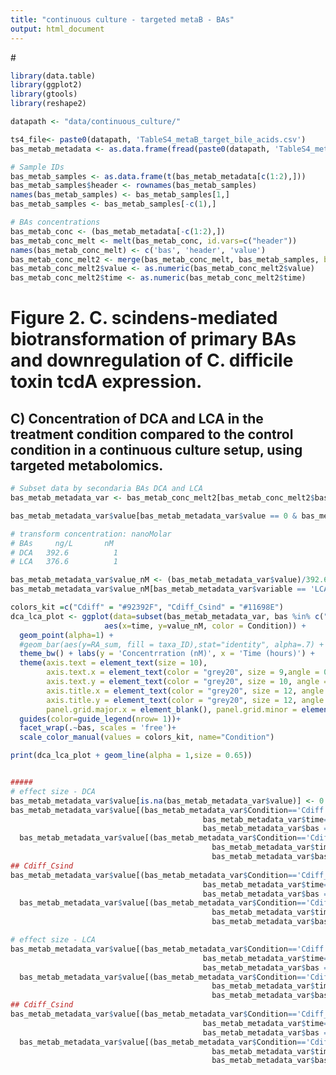 ```yaml
---
title: "continuous culture - targeted metaB - BAs"
output: html_document
---
```


#<!-- Load required packages -->
```r
library(data.table)
library(ggplot2)
library(gtools)
library(reshape2)
```

<!-- Define paths -->
```r
datapath <- "data/continuous_culture/"
```

<!-- Load data -->
```r
ts4_file<- paste0(datapath, 'TableS4_metaB_target_bile_acids.csv')
bas_metab_metadata <- as.data.frame(fread(paste0(datapath, 'TableS4_metaB_target_bile_acids.csv'),  header = T), stringsAsFactors = F)

# Sample IDs
bas_metab_samples <- as.data.frame(t(bas_metab_metadata[c(1:2),]))
bas_metab_samples$header <- rownames(bas_metab_samples)
names(bas_metab_samples) <- bas_metab_samples[1,]
bas_metab_samples <- bas_metab_samples[-c(1),] 

# BAs concentrations
bas_metab_conc <- (bas_metab_metadata[-c(1:2),])
bas_metab_conc_melt <- melt(bas_metab_conc, id.vars=c("header"))
names(bas_metab_conc_melt) <- c('bas', 'header', 'value')
bas_metab_conc_melt2 <- merge(bas_metab_conc_melt, bas_metab_samples, by='header')
bas_metab_conc_melt2$value <- as.numeric(bas_metab_conc_melt2$value)
bas_metab_conc_melt2$time <- as.numeric(bas_metab_conc_melt2$time)
```


<!-- Secondary - DCA and LCA - fMolar -->
# Figure 2. C. scindens-mediated biotransformation of primary BAs and downregulation of C. difficile toxin tcdA expression.
## C) Concentration of DCA and LCA in the treatment condition compared to the control condition in a continuous culture setup, using targeted metabolomics. 
```r
# Subset data by secondaria BAs DCA and LCA
bas_metab_metadata_var <- bas_metab_conc_melt2[bas_metab_conc_melt2$bas %in% c("DCA","LCA"),]

bas_metab_metadata_var$value[bas_metab_metadata_var$value == 0 & bas_metab_metadata_var$Condition == 'Cdiff'] <- NA

# transform concentration: nanoMolar
# BAs     ng/L       nM
# DCA 	392.6	       1
# LCA  	376.6	       1

bas_metab_metadata_var$value_nM <- (bas_metab_metadata_var$value)/392.6
bas_metab_metadata_var$value_nM[bas_metab_metadata_var$variable == 'LCA'] <- (bas_metab_metadata_var$value[bas_metab_metadata_var$variable == 'LCA'])/376.6

colors_kit =c("Cdiff" = "#92392F", "Cdiff_Csind" = "#11698E") 
dca_lca_plot <- ggplot(data=subset(bas_metab_metadata_var, bas %in% c("DCA","LCA")), 
                     aes(x=time, y=value_nM, color = Condition)) +
  geom_point(alpha=1) + 
  #geom_bar(aes(y=RA_sum, fill = taxa_ID),stat="identity", alpha=.7) +
  theme_bw() + labs(y = 'Concentrration (nM)', x = 'Time (hours)') + 
  theme(axis.text = element_text(size = 10),
        axis.text.x = element_text(color = "grey20", size = 9,angle = 0, face = "plain"),
        axis.text.y = element_text(color = "grey20", size = 10, angle = 0, hjust = 1, vjust = 0, face = "plain"),
        axis.title.x = element_text(color = "grey20", size = 12, angle = 0, hjust = 0.5, vjust = 1, face = "plain"),
        axis.title.y = element_text(color = "grey20", size = 12, angle = 90, hjust = .5, vjust = .5, face = "plain"), 
        panel.grid.major.x = element_blank(), panel.grid.minor = element_blank(), legend.position="bottom") + 
  guides(color=guide_legend(nrow= 1))+ 
  facet_wrap(.~bas, scales = 'free')+
  scale_color_manual(values = colors_kit, name="Condition")

print(dca_lca_plot + geom_line(alpha = 1,size = 0.65))


#####
# effect size - DCA
bas_metab_metadata_var$value[is.na(bas_metab_metadata_var$value)] <- 0
bas_metab_metadata_var$value[(bas_metab_metadata_var$Condition=='Cdiff' & 
                                           bas_metab_metadata_var$time=='25' & 
                                           bas_metab_metadata_var$bas == "DCA")]/
  bas_metab_metadata_var$value[(bas_metab_metadata_var$Condition=='Cdiff' & 
                                             bas_metab_metadata_var$time=='1' & 
                                             bas_metab_metadata_var$bas == "DCA")] # 0.6907626
## Cdiff_Csind
bas_metab_metadata_var$value[(bas_metab_metadata_var$Condition=='Cdiff_Csind' & 
                                           bas_metab_metadata_var$time=='25' & 
                                           bas_metab_metadata_var$bas == "DCA")]/
  bas_metab_metadata_var$value[(bas_metab_metadata_var$Condition=='Cdiff_Csind' & 
                                             bas_metab_metadata_var$time=='1' & 
                                             bas_metab_metadata_var$bas == "DCA")] # 10.71193

# effect size - LCA
bas_metab_metadata_var$value[(bas_metab_metadata_var$Condition=='Cdiff' & 
                                           bas_metab_metadata_var$time=='25' & 
                                           bas_metab_metadata_var$bas == "LCA")]/
  bas_metab_metadata_var$value[(bas_metab_metadata_var$Condition=='Cdiff' & 
                                             bas_metab_metadata_var$time=='1' & 
                                             bas_metab_metadata_var$bas == "LCA")] # NA
## Cdiff_Csind
bas_metab_metadata_var$value[(bas_metab_metadata_var$Condition=='Cdiff_Csind' & 
                                           bas_metab_metadata_var$time=='25' & 
                                           bas_metab_metadata_var$bas == "LCA")]/
  bas_metab_metadata_var$value[(bas_metab_metadata_var$Condition=='Cdiff_Csind' & 
                                             bas_metab_metadata_var$time=='1' & 
                                             bas_metab_metadata_var$bas == "LCA")] # Inf


```

